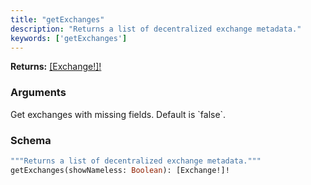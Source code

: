 ```yaml
---
title: "getExchanges"
description: "Returns a list of decentralized exchange metadata."
keywords: ['getExchanges']
---
```


**Returns:** [[Exchange!]!](/api-reference/types/exchange)

### Arguments

<ResponseField name="showNameless" type="Boolean">
  Get exchanges with missing fields. Default is `false`.
</ResponseField>

### Schema


```graphql 
"""Returns a list of decentralized exchange metadata."""
getExchanges(showNameless: Boolean): [Exchange!]!
```
